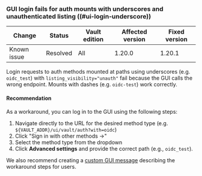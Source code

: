 ### GUI login fails for auth mounts with underscores and unauthenticated listing ((#ui-login-underscore))

<!-- BEGIN: Vault:=v1.20.x -->

| Change      | Status   | Vault edition | Affected version | Fixed version
| ----------- | -------- | ------------- | ---------------- | -------------
| Known issue | Resolved | All           | 1.20.0           | 1.20.1

<!-- END: Vault:=v1.20.x -->

Login requests to auth methods mounted at paths using underscores (e.g. `oidc_test`)
with `listing_visibility="unauth"` fail because the GUI calls the wrong
endpoint. Mounts with dashes (e.g. `oidc-test`) work correctly.


#### Recommendation

As a workaround, you can log in to the GUI using the following steps:

1. Navigate directly to the URL for the desired method type (e.g. `${VAULT_ADDR}/ui/vault/auth?with=oidc`)
1. Click "Sign in with other methods &rarr;"
1. Select the method type from the dropdown
1. Click **Advanced settings** and provide the correct path (e.g., `oidc_test`).

We also recommend creating a [custom GUI message](/vault/docs/ui/custom-messages)
describing the workaround steps for users.